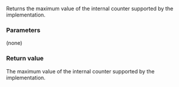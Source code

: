 {{cpp/thread/latch/title|max}}
{{cpp/thread/latch/navbar}}

{{dcl begin}}
{{dcl|since=c++20|
static constexpr std::ptrdiff_t max() noexcept;
}}
{{dcl end}}

Returns the maximum value of the internal counter supported by the implementation.

===Parameters===
(none)

===Return value===
The maximum value of the internal counter supported by the implementation.

{{langlinks|es|ja|ru|zh}}